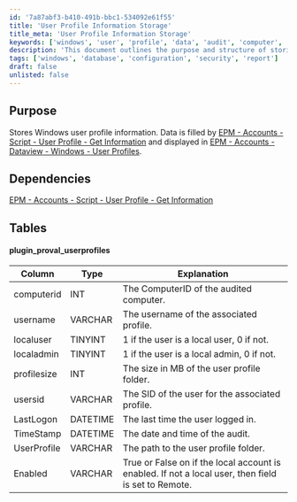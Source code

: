 ```yaml
---
id: '7a87abf3-b410-491b-bbc1-534092e61f55'
title: 'User Profile Information Storage'
title_meta: 'User Profile Information Storage'
keywords: ['windows', 'user', 'profile', 'data', 'audit', 'computer', 'local', 'admin']
description: 'This document outlines the purpose and structure of storing Windows user profile information, detailing dependencies, and providing a schema for the user profiles table including user attributes and audit timestamps.'
tags: ['windows', 'database', 'configuration', 'security', 'report']
draft: false
unlisted: false
---
```

## Purpose

Stores Windows user profile information. Data is filled by [EPM - Accounts - Script - User Profile - Get Information](https://proval.itglue.com/DOC-5078775-8476496) and displayed in [EPM - Accounts - Dataview - Windows - User Profiles](https://proval.itglue.com/DOC-5078775-8476497).

## Dependencies

[EPM - Accounts - Script - User Profile - Get Information](https://proval.itglue.com/DOC-5078775-8476496)

## Tables

#### plugin_proval_userprofiles

| Column      | Type     | Explanation                                               |
|-------------|----------|----------------------------------------------------------|
| computerid  | INT      | The ComputerID of the audited computer.                  |
| username    | VARCHAR  | The username of the associated profile.                   |
| localuser   | TINYINT  | 1 if the user is a local user, 0 if not.                |
| localadmin  | TINYINT  | 1 if the user is a local admin, 0 if not.               |
| profilesize | INT      | The size in MB of the user profile folder.               |
| usersid     | VARCHAR  | The SID of the user for the associated profile.          |
| LastLogon   | DATETIME | The last time the user logged in.                         |
| TimeStamp   | DATETIME | The date and time of the audit.                           |
| UserProfile | VARCHAR  | The path to the user profile folder.                      |
| Enabled     | VARCHAR  | True or False on if the local account is enabled. If not a local user, then field is set to Remote. |












